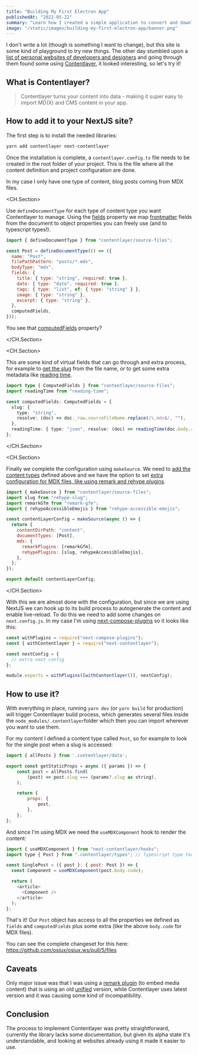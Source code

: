 ```yaml
---
title: "Building My First Electron App"
publishedAt: "2022-05-22"
summary: "Learn how I created a simple application to convert and download YouTube videos as MP3s."
image: "/static/images/building-my-first-electron-app/banner.png"
---
```


I don't write a lot (though is something I want to change), but this site is some kind of playground to try new things. The other day stumbled upon a [list of personal websites of developers and designers](https://github.com/stars/brianlovin/lists/personal-websites) and going through them found some using [Contentlayer](https://www.contentlayer.dev/), it looked interesting, so let's try it!

## What is Contentlayer?

> Contentlayer turns your content into data - making it super easy to import MD(X) and CMS content in your app.

## How to add it to your NextJS site?

The first step is to install the needed libraries:

```bash
yarn add contentlayer next-contentlayer
```

Once the installation is complete, a `contentlayer.config.ts` file needs to be created in the root folder of your project. This is the file where all the content definition and project configuration are done.

In my case I only have one type of content, blog posts coming from MDX files.

<CH.Section>

Use `defineDocumentType` for each type of content type you want Contentlayer to manage. Using the [fields](focus://7:13) property we map [frontmatter](https://mdxjs.com/guides/frontmatter/) fields from the document to object properties you can freely use (and to typescript types!).

```js contentlayer.config.ts
import { defineDocumentType } from "contentlayer/source-files";

const Post = defineDocumentType(() => ({
  name: "Post",
  filePathPattern: "posts/*.mdx",
  bodyType: "mdx",
  fields: {
    title: { type: "string", required: true },
    date: { type: "date", required: true },
    tags: { type: "list", of: { type: "string" } },
    image: { type: "string" },
    excerpt: { type: "string" },
  },
  computedFields,
}));
```

You see that [computedFields](focus://14) property?

</CH.Section>

<CH.Section>

This are some kind of virtual fields that can go through and extra process, for example to [get the slug](focus://5:8) from the file name, or to get some extra metadata like [reading time](focus://2,9).

```ts contentlayer.config.ts
import type { ComputedFields } from "contentlayer/source-files";
import readingTime from "reading-time";

const computedFields: ComputedFields = {
  slug: {
    type: "string",
    resolve: (doc) => doc._raw.sourceFileName.replace(/\.mdx$/, ""),
  },
  readingTime: { type: "json", resolve: (doc) => readingTime(doc.body.raw) },
};
```

</CH.Section>

<CH.Section>

Finally we complete the configuration using `makeSource`. We need to [add the content types](focus://9) defined above and we have the option to set [extra configuration for MDX files, like using remark and rehype plugins](focus://2:4,10:16).

```js contentlayer.config.ts
import { makeSource } from "contentlayer/source-files";
import slug from "rehype-slug";
import remarkGfm from "remark-gfm";
import { rehypeAccessibleEmojis } from "rehype-accessible-emojis";

const contentLayerConfig = makeSource(async () => {
  return {
    contentDirPath: "content",
    documentTypes: [Post],
    mdx: {
      remarkPlugins: [remarkGfm],
      rehypePlugins: [slug, rehypeAccessibleEmojis],
    },
  };
});

export default contentLayerConfig;
```

</CH.Section>

With this we are almost done with the configuration, but since we are using NextJS we can hook up to its build process to autogenerate the content and enable live-reload. To do this we need to add some changes on `next.config.js`. In my case I'm using [next-compose-plugins](https://github.com/cyrilwanner/next-compose-plugins) so it looks like this:

```js next.config.js focus=2,9
const withPlugins = require("next-compose-plugins");
const { withContentlayer } = require("next-contentlayer");

const nextConfig = {
  // extra next config
};

module.exports = withPlugins([withContentlayer()], nextConfig);
```

## How to use it?

With everything in place, running `yarn dev` (or `yarn build` for production) will trigger Contentlayer build process, which generates several files inside the `node_modules/.contentlayer`folder which then you can import wherever you want to use them.

For my content I defined a content type called `Post`, so for example to look for the single post when a slug is accessed:

```js pages/[slug].tsx focus=1,4:6
import { allPosts } from '.contentlayer/data';

export const getStaticProps = async ({ params }) => {
	const post = allPosts.find(
		(post) => post.slug === (params?.slug as string),
	);

	return {
		props: {
			post,
		},
	};
};
```

And since I'm using MDX we need the `useMDXComponent` hook to render the content:

```js pages/[slug].tsx focus=1,5,9
import { useMDXComponent } from "next-contentlayer/hooks";
import type { Post } from ".contentlayer/types"; // Typescript type too!

const SinglePost = ({ post }: { post: Post }) => {
  const Component = useMDXComponent(post.body.code);

  return (
    <article>
      <Component />
    </article>
  );
};
```

That's it! Our `Post` object has access to all the properties we defined as `fields` and `computedFields` plus some extra (like the above `body.code` for MDX files).

You can see the complete changeset for this here: https://github.com/osiux/osiux.ws/pull/5/files

## Caveats

Only major issue was that I was using a [remark plugin](https://github.com/MichaelDeBoey/gatsby-remark-embedder) (to embed media content) that is using an old [unified](https://github.com/unifiedjs/unified) version, while Contentlayer uses latest version and it was causing some kind of incompatibility.

## Conclusion

The process to implement Contentlayer was pretty straightforward, currently the library lacks some documentation, but given its alpha state it's understandable, and looking at websites already using it made it easier to use.
